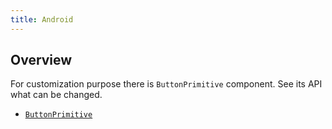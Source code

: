 ```yaml
---
title: Android
---
```


## Overview

For customization purpose there is `ButtonPrimitive` component. See its API what can be changed.

- [`ButtonPrimitive`](https://kiwicom.github.io/orbit-compose/ui/kiwi.orbit.compose.ui.controls/-button-primitive.html)

